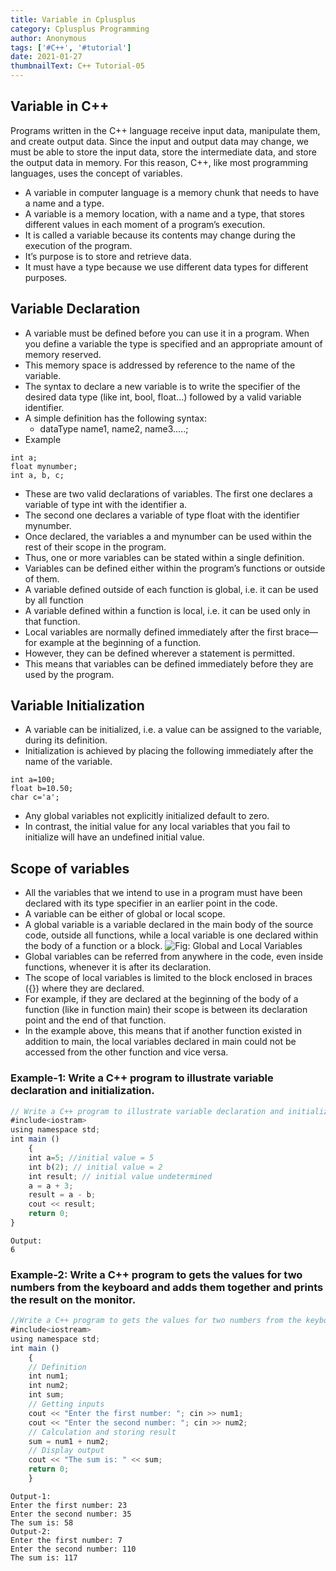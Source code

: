 ```yaml
---
title: Variable in Cplusplus
category: Cplusplus Programming
author: Anonymous
tags: ['#C++', '#tutorial']
date: 2021-01-27
thumbnailText: C++ Tutorial-05
---
```

## Variable in C++
Programs written in the C++ language receive input data, manipulate them, and create output data. Since the input and output data may change, we must be able to store the input data, store the intermediate data, and store the output data in memory. For this reason, C++, like most programming languages, uses the concept of variables.

- A variable in computer language is a memory chunk that needs to have a name and a type.
- A variable is a memory location, with a name and a type, that stores different values in each moment of a program’s execution.
- It is called a variable because its contents may change during the execution of the program.
- It’s purpose is to store and retrieve data.
- It must have a type because we use different data types for different purposes.
## Variable Declaration
- A variable must be defined before you can use it in a program. When you define a variable the type is specified and an appropriate amount of memory reserved.
- This memory space is addressed by reference to the name of the variable.
- The syntax to declare a new variable is to write the specifier of the desired data type (like int, bool, float…) followed by a valid variable identifier.
- A simple definition has the following syntax:
   - dataType name1, name2, name3.....;
- Example
~~~
int a;
float mynumber;
int a, b, c;
~~~
- These are two valid declarations of variables. The first one declares a variable of type int with the identifier a.
- The second one declares a variable of type float with the identifier mynumber.
- Once declared, the variables a and mynumber can be used within the rest of their scope in the program.
- Thus, one or more variables can be stated within a single definition.
- Variables can be defined either within the program’s functions or outside of them.
- A variable defined outside of each function is global, i.e. it can be used by all function
- A variable defined within a function is local, i.e. it can be used only in that function.
- Local variables are normally defined immediately after the first brace—for example at the beginning of a function.
- However, they can be defined wherever a statement is permitted.
- This means that variables can be defined immediately before they are used by the program.
## Variable Initialization
- A variable can be initialized, i.e. a value can be assigned to the variable, during its definition.
- Initialization is achieved by placing the following immediately after the name of the variable.
~~~
int a=100;
float b=10.50;
char c='a';
~~~
- Any global variables not explicitly initialized default to zero.
- In contrast, the initial value for any local variables that you fail to initialize will have an undefined initial value.
## Scope of variables
- All the variables that we intend to use in a program must have been declared with its type specifier in an earlier point in the code.
- A variable can be either of global or local scope.
- A global variable is a variable declared in the main body of the source code, outside all functions, while a local variable is one declared within the body of a function or a block.
![Fig: Global and Local Variables ](../../assets/cppPic/var.png)
- Global variables can be referred from anywhere in the code, even inside functions, whenever it is after its declaration.
- The scope of local variables is limited to the block enclosed in braces ({}) where they are declared.
- For example, if they are declared at the beginning of the body of a function (like in function main) their scope is between its declaration point and the end of that function.
- In the example above, this means that if another function existed in addition to main, the local variables declared in main could not be accessed from the other function and vice versa.
### Example-1: Write a C++ program to illustrate variable declaration and initialization.
~~~js
// Write a C++ program to illustrate variable declaration and initialization.
#include<iostram>
using namespace std;
int main ()
    {
    int a=5; //initial value = 5
    int b(2); // initial value = 2
    int result; // initial value undetermined
    a = a + 3;
    result = a - b;
    cout << result;
    return 0;
}
~~~
~~~
Output:
6
~~~
### Example-2: Write a C++ program to gets the values for two numbers from the keyboard and adds them together and prints the result on the monitor.
~~~js
//Write a C++ program to gets the values for two numbers from the keyboard and adds them together and prints the result on the monitor.
#include<iostream>
using namespace std;
int main ()
    {
    // Definition
    int num1;
    int num2;
    int sum;
    // Getting inputs
    cout << "Enter the first number: "; cin >> num1;
    cout << "Enter the second number: "; cin >> num2;
    // Calculation and storing result
    sum = num1 + num2;
    // Display output
    cout << "The sum is: " << sum;
    return 0;
    }
~~~
~~~
Output-1:
Enter the first number: 23
Enter the second number: 35
The sum is: 58
Output-2:
Enter the first number: 7
Enter the second number: 110
The sum is: 117
~~~
